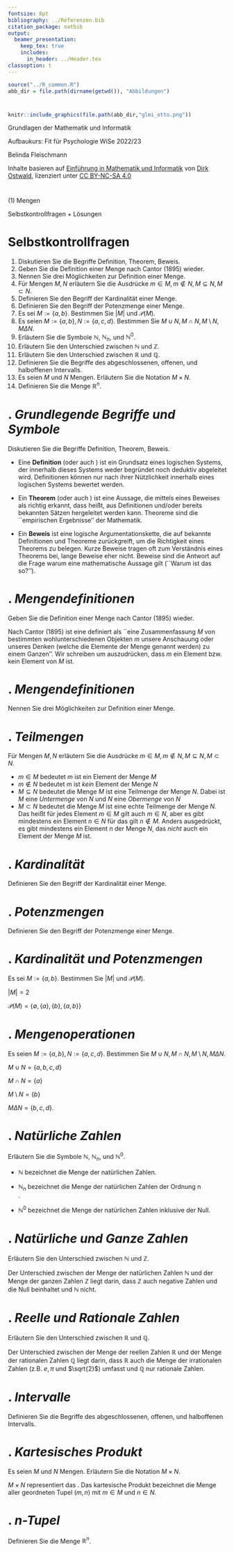 ```yaml
---
fontsize: 8pt
bibliography: ../Referenzen.bib
citation_package: natbib
output:
  beamer_presentation:
    keep_tex: true
    includes:
      in_header: ../Header.tex
classoption: t    
---
```



```r
source("../R_common.R")
abb_dir = file.path(dirname(getwd()), "Abbildungen")
```

#  {.plain}
\center
```r
knitr::include_graphics(file.path(abb_dir,"glmi_otto.png"))
```

\vspace{2mm}

\huge
Grundlagen der Mathematik und Informatik
\vspace{6mm}

\Large
Aufbaukurs: Fit für Psychologie WiSe 2022/23

\vspace{12mm}
\normalsize
Belinda Fleischmann

\vspace{3mm}
\scriptsize
Inhalte basieren auf [Einführung in Mathematik und Informatik](https://www.ipsy.ovgu.de/Institut/Abteilungen+des+Institutes/Methodenlehre+I+_+Experimentelle+und+Neurowissenschaftliche+Psychologie/Lehre/Wintersemester+2022/Grundlagen+der+Mathematik+und+Informatik.html) von [Dirk Ostwald](https://www.ipsy.ovgu.de/Institut/Abteilungen+des+Institutes/Methodenlehre+I+_+Experimentelle+und+Neurowissenschaftliche+Psychologie/Team/Dirk+Ostwald.html), lizenziert unter [CC BY-NC-SA 4.0](https://creativecommons.org/licenses/by-sa/4.0/deed.de)


#  {.plain}

\vfill
\center
\vspace{24mm}
\huge
\color{black}(1) Mengen

\vspace{8mm}
\Large
Selbstkontrollfragen  + Lösungen
\vfill





# Selbstkontrollfragen 
\small
\setstretch{1.8}

1. Diskutieren Sie die Begriffe Definition, Theorem, Beweis.
2. Geben Sie die Definition einer Menge nach Cantor (1895) wieder.
3. Nennen Sie drei Möglichkeiten zur Definition einer Menge.
4. Für Mengen $M,N$ erläutern Sie die Ausdrücke $m \in M, m \notin N, M \subseteq N, M \subset N$. 
5. Definieren Sie den Begriff der Kardinalität einer Menge.
6. Definieren Sie den Begriff der Potenzmenge einer Menge.
7. Es sei $M := \{a,b\}$. Bestimmen Sie $|M|$ und $\mathcal{P}(M)$.
8. Es seien $M := \{a,b\}, N := \{a,c,d\}$. Bestimmen Sie $M \cup N, M \cap N, M\setminus N, M \Delta N$.
9. Erläutern Sie die Symbole $\mathbb{N}$, $\mathbb{N}_n$, und $\mathbb{N}^0$.
10. Erläutern Sie den Unterschied zwischen $\mathbb{N}$ und $\mathbb{Z}$.
11. Erläutern Sie den Unterschied zwischen $\mathbb{R}$ und $\mathbb{Q}$.
12. Definieren Sie die Begriffe des abgeschlossenen, offenen, und halboffenen Intervalls.
13. Es seien $M$ und $N$ Mengen. Erläutern Sie die Notation $M \times N$.
14. Definieren Sie die Menge $\mathbb{R}^n$.










# \textcolor{darkblue}{SKF 1}. *Grundlegende Begriffe und Symbole* 
\large
\color{darkblue} Diskutieren Sie die Begriffe Definition, Theorem, Beweis.

\vspace{3mm}
\color{black}
\footnotesize

\small
* Eine **Definition** (oder auch \textit{Axiom}) ist ein 
Grundsatz eines logischen Systems, der innerhalb dieses Systems weder begründet 
noch deduktiv abgeleitet wird. Definitionen können nur nach ihrer Nützlichkeit 
innerhalb eines logischen Systems bewertet werden. 

* Ein **Theorem** (oder auch \textit{Satz}) ist eine Aussage, die 
mittels eines Beweises als richtig erkannt, dass heißt, aus Definitionen und/oder
bereits bekannten Sätzen hergeleitet werden kann. Theoreme sind die ``empirischen Ergebnisse'' 
der Mathematik. 

* Ein **Beweis** ist eine logische Argumentationskette, die auf bekannte
Definitionen und Theoreme zurückgreift, um die Richtigkeit eines Theorems zu belegen. 
Kurze Beweise tragen oft zum Verständnis eines Theorems bei, lange Beweise eher nicht.
Beweise sind die Antwort auf die Frage warum eine mathematische Aussage gilt 
(``Warum ist das so?''). 





# \textcolor{darkblue}{SKF 2}. *Mengendefinitionen*
\large
\color{darkblue} Geben Sie die Definition einer Menge nach Cantor (1895) wieder.

\vspace{3mm}
\color{black}
\footnotesize
\justifying

Nach Cantor (1895) ist eine \textit{Menge} definiert als
``eine Zusammenfassung $M$ von bestimmten wohlunterschiedenen Objekten $m$
unsere Anschauung oder unseres Denken (welche die Elemente der Menge genannt werden)
zu einem Ganzen''. Wir schreiben
\begin{align*}
m \in M \mbox{ bzw. } m \notin M
\end{align*}
um auszudrücken, dass $m$ ein Element bzw. kein Element von $M$ ist.




# \textcolor{darkblue}{SKF 3}. *Mengendefinitionen*
\large
\color{darkblue} Nennen Sie drei Möglichkeiten zur Definition einer Menge.

\vspace{3mm}
\color{black}
\footnotesize

\begin{itemize}
\item[(1)] Auflisten der Elemente in geschweiften Klammern, z.B. $M := \{1,2,3\}$.
\item[(2)] Angabe der Eigenschaften der Elemente, z.B. $M := \{x \in \mathbb{N}|x < 4\}$.
\item[(3)] Gleichsetzen mit einer anderen eindeutig definierten Menge, z.B. $M := \mathbb{N}_3$.
\end{itemize}



# \textcolor{darkblue}{SKF 4}. *Teilmengen*
\large
\color{darkblue} Für Mengen $M,N$ erläutern Sie die Ausdrücke $m \in M, m \notin N, M \subseteq N, M \subset N$.

\vspace{3mm}
\color{black}

\footnotesize
\setstretch{1.4}

* $m \in M$ bedeutet $m$ ist ein Element der Menge $M$
* $m \notin N$ bedeutet $m$ ist *kein* Element der Menge $N$
* $M \subseteq N$ bedeutet die Menge $M$ ist eine Teilmenge der Menge $N$. Dabei ist $M$ eine *Untermenge* von $N$ und $N$ eine *Obermenge* von $N$
* $M \subset N$ bedeutet die Menge $M$ ist eine echte Teilmenge der Menge $N$. Das heißt für jedes Element $m \in M$ gilt auch $m \in N$, aber es gibt mindestens ein Element $n \in N$ für das gilt $n \notin M$. Anders ausgedrückt, es gibt mindestens ein Element $n$ der Menge $N$, das *nicht* auch ein Element der Menge $M$ ist. 





# \textcolor{darkblue}{SKF 5}. *Kardinalität*
\large
\color{darkblue} Definieren Sie den Begriff der Kardinalität einer Menge.

\vspace{3mm}
\color{black}
\footnotesize

\begin{definition}[Kardinalität, leere Menge]
\justifying
Die Anzahl der Elemente einer Menge $M$ heißt \textit{Kardinalität} und wird 
mit $|M|$ bezeichnet. Eine Menge mit Kardinalität 0 heißt \textit{leere Menge} 
und wird mit $\emptyset$ bezeichnet.
\end{definition}






# \textcolor{darkblue}{SKF 6}. *Potenzmengen*
\large
\color{darkblue} Definieren Sie den Begriff der Potenzmenge einer Menge.

\vspace{3mm}
\color{black}

\footnotesize


\begin{definition}[Potenzmenge]
\justifying
Die Menge aller Teilmengen einer Menge $M$ heißt \textit{Potenzmenge von $M$} 
und wird mit $\mathcal{P}(M)$ bezeichnet. Die leere Untermenge von $M$ und $M$ 
selbst sind immer Elemente von $\mathcal{P}(M)$.
\end{definition}






# \textcolor{darkblue}{SKF 7}. *Kardinalität und Potenzmengen*
\large
\color{darkblue} Es sei $M := \{a,b\}$. Bestimmen Sie $|M|$ und $\mathcal{P}(M)$.

\vspace{3mm}
\color{black}
\footnotesize

$|M|=2$

$\mathcal{P}(M)=\{\emptyset, \{a\}, \{b\}, \{a,b\} \}$






# \textcolor{darkblue}{SKF 8}. *Mengenoperationen*
\large
\color{darkblue} Es seien $M := \{a,b\}, N := \{a,c,d\}$. Bestimmen Sie $M \cup N, M \cap N, M\setminus N, M \Delta N$.

\vspace{3mm}
\color{black}
\footnotesize

$M \cup N = \{a,b,c,d\}$

$M \cap N = \{a\}$

$M\setminus N = \{b\}$

$M \Delta N = \{b,c,d\}$.





# \textcolor{darkblue}{SKF 9}. *Natürliche Zahlen*
\large
\color{darkblue} Erläutern Sie die Symbole $\mathbb{N}$, $\mathbb{N}_n$, und $\mathbb{N}^0$.

\vspace{3mm}
\color{black}

\footnotesize

* $\mathbb{N}$ bezeichnet die Menge der natürlichen Zahlen.

* $\mathbb{N}_n$ bezeichnet die Menge der natürlichen Zahlen der Ordnung n  
\textcolor{darkcyan}{Bsp. für $n=3$: $\mathbb{N}_3 = \{1,2,3\}$}.

* $\mathbb{N}^0$ bezeichnet die Menge der natürlichen Zahlen inklusive der Null.





# \textcolor{darkblue}{SKF 10}. *Natürliche und Ganze Zahlen*
\large
\color{darkblue} Erläutern Sie den Unterschied zwischen $\mathbb{N}$ und $\mathbb{Z}$.

\vspace{3mm}
\color{black}
\footnotesize

Der Unterschied zwischen der Menge der natürlichen Zahlen $\mathbb{N}$ und der Menge der ganzen Zahlen $\mathbb{Z}$ liegt darin, dass $\mathbb{Z}$ auch negative Zahlen und die Null beinhaltet und $\mathbb{N}$ nicht. 





# \textcolor{darkblue}{SKF 11}. *Reelle und Rationale Zahlen*
\large
\color{darkblue} Erläutern Sie den Unterschied zwischen $\mathbb{R}$ und $\mathbb{Q}$.

\vspace{3mm}
\color{black}
\footnotesize

Der Unterschied zwischen der Menge der reellen Zahlen $\mathbb{R}$ und der Menge der rationalen Zahlen $\mathbb{Q}$ liegt darin, dass $\mathbb{R}$ auch die Menge der irrationalen Zahlen (z.B. $e,\pi$ und $\sqrt{2}$) umfasst und $\mathbb{Q}$ nur rationale Zahlen.




# \textcolor{darkblue}{SKF 12}. *Intervalle*
\large
\color{darkblue} Definieren Sie die Begriffe des abgeschlossenen, offenen, und halboffenen Intervalls.

\vspace{3mm}
\color{black}
\footnotesize

\begin{definition}[Intervalle]
\justifying
Zusammenhängende Teilmengen der reellen Zahlen heißen \textit{Intervalle}. Für $a,b\in \mathbb{R}$ unterscheidet man
\begin{itemize}
\item das \textit{abgeschlossene Intervall}
\begin{equation}
[a,b] := \{x \in \mathbb{R}|a \le x \le b\},
\end{equation}
\item das \textit{offene Interval}
\begin{equation}
]a,b[ := \{x \in \mathbb{R}|a < x < b\},
\end{equation}
\item die \textit{halboffenen Intervalle}
\begin{equation}
]a,b] := \{x \in \mathbb{R}| a < x \le b\} \mbox{ und } [a,b[ := \{x \in \mathbb{R}| a \le x < b\}.
\end{equation}
\end{itemize}
\end{definition}





# \textcolor{darkblue}{SKF 13}. *Kartesisches Produkt*
\large
\color{darkblue} Es seien $M$ und $N$ Mengen. Erläutern Sie die Notation $M \times N$.

\vspace{3mm}
\color{black}
\footnotesize

$M \times N$ representiert das \textit{Kartesische Produkt der
Mengen $M$ und $N$}. Das kartesische Produkt bezeichnet die Menge aller geordneten Tupel $(m,n)$ mit $m \in M$ und $n \in N$. 





# \textcolor{darkblue}{SKF 14}. *$n$-Tupel*
\large
\color{darkblue} Definieren Sie die Menge $\mathbb{R}^n$.

\vspace{3mm}
\color{black}
\footnotesize 

\begin{definition}[Die Menge $\mathbb{R}^n$]
\justifying
Das $n$-fache Kartesische Produkt der reellen Zahlen mit sich selbst wird bezeichnet mit
\begin{equation}
\mathbb{R}^n := \prod_{i=1}^n \mathbb{R} := \{x := (x_1,,...,x_n)|x_i \in \mathbb{R}\}
\end{equation}
und \textit{``$\mathbb{R}$ hoch $n$''} gesprochen. Wir schreiben die Elemente von $\mathbb{R}^n$ typischerweise als Spalten
\begin{equation}
x :=
\begin{pmatrix}
x_1
\\
\vdots
\\
x_n
\end{pmatrix}
\end{equation}
und nennen sie \textit{$n$-dimensionale Vektoren}. Die Elemente von 
$\mathbb{R}^1 = \mathbb{R}$ nennt man \textit{Skalare}.
\end{definition}

